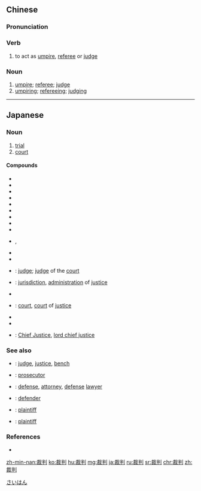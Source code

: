 ==Chinese==
{{zh-forms}}

===Pronunciation===
{{zh-pron
|m=cáipàn
|c=coi4 pun3
|h=pfs=chhài-phan
|mn=chhâi-phòaⁿ
|cat=v,n
}}

===Verb===
{{zh-verb}}

# to act as [[umpire]], [[referee]] or [[judge]]

===Noun===
{{zh-noun}}

# [[umpire]]; [[referee]]; [[judge]]
# [[umpiring]]; [[refereeing]]; [[judging]]

----

==Japanese==
{{ja-kanjitab|さい|ばん|yomi=on}}

===Noun===
{{ja-noun|さいばん}}

# [[trial]]
# [[court]]

====Compounds====
{{top2}}
* {{ja-r|軍事裁判|ぐんじ さいばん}}
* {{ja-r|刑事裁判|けいじ さいばん}}
* {{ja-r|欠席裁判|けっせき さいばん}}
* {{ja-r|原裁判|げんさいばん}}
* {{ja-r|公開裁判|こうかい さいばん}}
* {{ja-r|司法裁判|しほう さいばん}}
* {{ja-r|宗教裁判|しゅうきょう さいばん}}
* {{ja-r|人民裁判|じんみん さいばん}}
* {{ja-r|即決裁判|そっけつ さいばん}}
* {{ja-r|仲裁々判|ちゅうさい さいばん}}, {{ja-r|仲裁裁判|ちゅうさい さいばん}}
{{mid2}}
* {{ja-r|調停裁判|ちょうてい さいばん}}
* {{ja-r|民事裁判|みんじ さいばん}}
* {{ja-r|裁判官|さいばんかん}}: [[judge]]; [[judge]] of the [[court]]
* {{ja-r|裁判権|さいばんけん}}: [[jurisdiction]], [[administration]] of [[justice]]
* {{ja-r|裁判沙汰|さいばん ざた}}
* {{ja-r|裁判所|さいばんしょ}}: [[court]], [[court]] of [[justice]]
* {{ja-r|裁判上|さいばんじょう}}
* {{ja-r|裁判人|さいばんにん}}
* {{ja-r|裁判長|さいばんちょう}}: [[Chief Justice]], [[lord chief justice]]
{{bottom}}

===See also===
* {{ja-r|裁判官|さいばんかん}}: [[judge]], [[justice]], [[bench]]
* {{ja-r|検察官|けんさつかん}}: [[prosecutor]]
* {{ja-r|弁護人|べんごにん}}: [[defense]], [[attorney]], [[defense]] [[lawyer]]
* {{ja-r|被告人|ひこくにん}}: [[defender]]
* {{ja-r|起訴人|きそにん}}: [[plaintiff]]
* {{ja-r|原告|げんこく}}: [[plaintiff]]

===References===
* {{R:OxfordJapanese}}

[[Category:ja:Law|さいはん]]

[[zh-min-nan:裁判]]
[[ko:裁判]]
[[hu:裁判]]
[[mg:裁判]]
[[ja:裁判]]
[[ru:裁判]]
[[sr:裁判]]
[[chr:裁判]]
[[zh:裁判]]